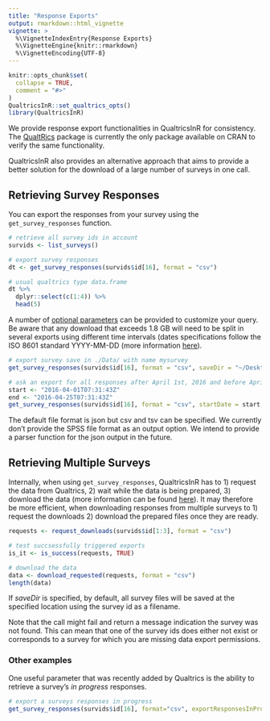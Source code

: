 ```yaml
---
title: "Response Exports"
output: rmarkdown::html_vignette
vignette: >
  %\VignetteIndexEntry{Response Exports}
  %\VignetteEngine{knitr::rmarkdown}
  %\VignetteEncoding{UTF-8}
---
```


```r
knitr::opts_chunk$set(
  collapse = TRUE,
  comment = "#>"
)
QualtricsInR::set_qualtrics_opts()
library(QualtricsInR)
```
We provide response export functionalities in QualtricsInR for consistency. The [QualtRics](https://github.com/ropensci/qualtRics) package is currently the only package available on CRAN to verify the same functionality.

QualtricsInR also provides an alternative approach that aims to provide a better solution for the download of a large number of surveys in one call. 

## Retrieving Survey Responses

You can export the responses from your survey using the `get_survey_responses` function. 

```r
# retrieve all survey ids in account
survids <- list_surveys()

# export survey responses
dt <- get_survey_responses(survids$id[16], format = "csv")

# usual qualtrics type data.frame 
dt %>%
  dplyr::select(c(1:4)) %>%
  head(5)
```

A number of [optional parameters](https://api.qualtrics.com/docs/getting-survey-responses-new) can be provided to customize your query. Be aware that any download that exceeds 1.8 GB will need to be split in several exports using different time intervals (dates specifications follow the ISO 8601 standard YYYY-MM-DD (more information [here](https://api.qualtrics.com/docs/dates-and-times)).

```r
# export survey save in ./Data/ with name mysurvey
get_survey_responses(survids$id[16], format = "csv", saveDir = "~/Desktop/", filename = "mysurvey")

# ask an export for all responses after April 1st, 2016 and before April 25 2016
start <- "2016-04-01T07:31:43Z"
end <- "2016-04-25T07:31:43Z"
get_survey_responses(survids$id[16], format = "csv", startDate = start, endDate = end)
```

The default file format is json but csv and tsv can be specified. We currently don't provide the SPSS file format as an output option. We intend to provide a parser function for the json output in the future.

## Retrieving Multiple Surveys

Internally, when using `get_survey_responses`, QualtricsInR has to 1) request the data from Qualtrics, 2) wait while the data is being prepared, 3) download the data (more information can be found [here](https://api.qualtrics.com/docs/getting-survey-responses-new)). It may therefore be more efficient, when downloading responses from multiple surveys to 1) request the downloads 2) download the prepared files once they are ready.

```r
requests <- request_downloads(survids$id[1:3], format = "csv")

# test succsessfully triggered exports
is_it <- is_success(requests, TRUE)

# download the data
data <- download_requested(requests, format = "csv")
length(data)
```

If *saveDir* is specified, by default, all survey files will be saved at the specified location using the survey id as a filename.

Note that the call might fail and return a message indication the survey was not found. This can mean that one of the survey ids does either not exist or corresponds to a survey for which you are missing data export permissions.

### Other examples 

One useful parameter that was recently added by Qualtrics is the ability to retrieve a survey's *in progress* responses.

```r
# export a surveys responses in progress
get_survey_responses(survids$id[16], format="csv", exportResponsesInProgress = TRUE)
```
